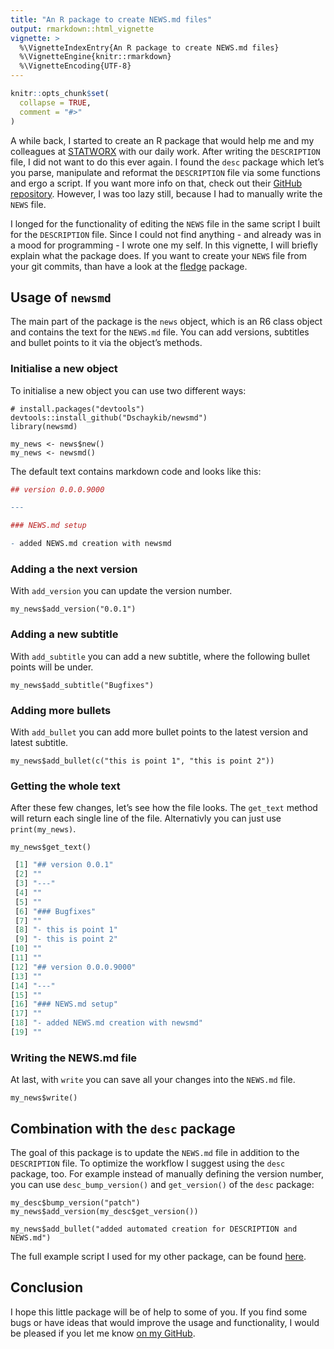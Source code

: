 ```yaml
---
title: "An R package to create NEWS.md files"
output: rmarkdown::html_vignette
vignette: >
  %\VignetteIndexEntry{An R package to create NEWS.md files}
  %\VignetteEngine{knitr::rmarkdown}
  %\VignetteEncoding{UTF-8}
---
```


```r
knitr::opts_chunk$set(
  collapse = TRUE,
  comment = "#>"
)
```

A while back, I started to create an R package that would help me and my colleagues at [STATWORX](https://www.statworx.com/de/) with our daily work. After writing the `DESCRIPTION` file, I did not want to do this ever again. I found the `desc` package which let's you parse, manipulate and reformat the `DESCRIPTION` file via some functions and ergo a script. If you want more info on that, check out their [GitHub repository](https://github.com/r-lib/desc). However, I was too lazy still, because I had to manually write the `NEWS` file.

I longed for the functionality of editing the `NEWS` file in the same script I built for the `DESCRIPTION` file. Since I could not find anything - and already was in a mood for programming - I wrote one my self. In this vignette, I will briefly explain what the package does.
If you want to create your `NEWS` file from your git commits, than have a look at the [fledge](https://github.com/krlmlr/fledge) package.


## Usage of `newsmd`

The main part of the package is the `news` object, which is an R6 class object and contains the text for the `NEWS.md` file. You can add versions, subtitles and bullet points to it via the object's methods.

### Initialise a new object

To initialise a new object you can use two different ways:

```
# install.packages("devtools")
devtools::install_github("Dschaykib/newsmd")
library(newsmd)

my_news <- news$new()
my_news <- newsmd()
```

The default text contains markdown code and looks like this:

```R
## version 0.0.0.9000

---

### NEWS.md setup

- added NEWS.md creation with newsmd
```

### Adding a the next version

With `add_version` you can update the version number.

```
my_news$add_version("0.0.1")
```

### Adding a new subtitle

With `add_subtitle` you can add a new subtitle, where the following bullet points will be under.

```
my_news$add_subtitle("Bugfixes")
```

### Adding more bullets

With `add_bullet` you can add more bullet points to the latest version and latest subtitle. 

```
my_news$add_bullet(c("this is point 1", "this is point 2"))
```

### Getting the whole text

After these few changes, let's see how the file looks. The `get_text`  method will return each single line of the file. Alternativly you can just use `print(my_news)`.

```
my_news$get_text()
```

```R
 [1] "## version 0.0.1"                    
 [2] ""                                    
 [3] "---"                                 
 [4] ""                                    
 [5] ""                                    
 [6] "### Bugfixes"                        
 [7] ""                                    
 [8] "- this is point 1"                   
 [9] "- this is point 2"                   
[10] ""                                    
[11] ""                                    
[12] "## version 0.0.0.9000"               
[13] ""                                    
[14] "---"                                 
[15] ""                                    
[16] "### NEWS.md setup"                   
[17] ""                                    
[18] "- added NEWS.md creation with newsmd"
[19] "" 
```

### Writing the NEWS.md file

At last, with `write` you can save all your changes into the `NEWS.md` file.

```
my_news$write()
```



## Combination with the `desc` package

The goal of this package is to update the `NEWS.md` file in addition to the `DESCRIPTION` file. To optimize the workflow I suggest using the `desc` package, too. For example instead of manually defining the version number, you can use `desc_bump_version()` and `get_version()` of the `desc` package:

```
my_desc$bump_version("patch")
my_news$add_version(my_desc$get_version())

my_news$add_bullet("added automated creation for DESCRIPTION and NEWS.md")
```

The full example script I used for my other package, can be found [here](https://github.com/STATWORX/helfRlein/blob/master/misc/update_DESCRIPTION_NEWS.R).

## Conclusion

I hope this little package will be of help to some of you. If you find some bugs or have ideas that would improve the usage and functionality, I would be pleased if you let me know [on my GitHub](https://github.com/Dschaykib/newsmd/issues).
